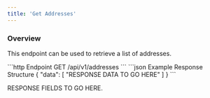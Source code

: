 ```yaml
---
title: 'Get Addresses'
---
```



### Overview

This endpoint can be used to retrieve a list of addresses.

<PaginationNotice />

<RequestExample>
    ```http Endpoint
    GET /api/v1/addresses
    ```
</RequestExample>

<ResponseExample>
    ```json Example Response Structure
    {
      "data": [
        "RESPONSE DATA TO GO HERE"
        ]
    }
    ```
</ResponseExample>

RESPONSE FIELDS TO GO HERE.

<PaginationResponseFields/>

